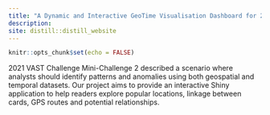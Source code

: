 ```yaml
---
title: "A Dynamic and Interactive GeoTime Visualisation Dashboard for 2021 VAST Challenges 2"
description: 
site: distill::distill_website
---
```


```r
knitr::opts_chunk$set(echo = FALSE)
```


2021 VAST Challenge Mini-Challenge 2 described a scenario where analysts should identify patterns and anomalies using both geospatial and temporal datasets. Our project aims to provide an interactive Shiny application to help readers explore popular locations, linkage between cards, GPS routes and potential relationships.
